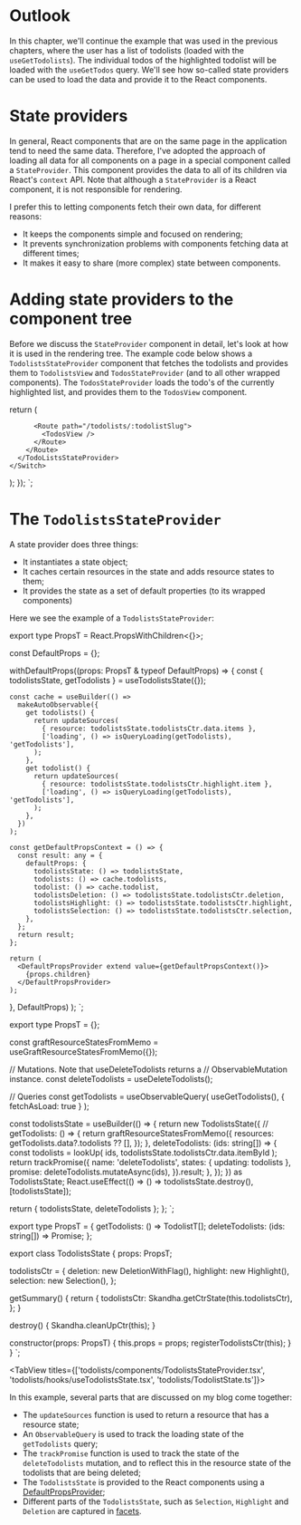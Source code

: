 
# Outlook

In this chapter, we'll continue the example that was used in the previous chapters,
where the user has a list of todolists (loaded with the `useGetTodolists`). The individual
todos of the highlighted todolist will be loaded with the `useGetTodos` query. We'll see how
so-called state providers can be used to load the data and provide it to the React components.

# State providers

In general, React components that are on the same page in the application tend to need the same data.
Therefore, I've adopted the approach of loading all data for all components on a page in a special component
called a `StateProvider`. This component provides the data to all of its children via React's `context` API.
Note that although a `StateProvider` is a React component, it is not responsible for rendering.

I prefer this to letting components fetch their own data, for different reasons:

- It keeps the components simple and focused on rendering;
- It prevents synchronization problems with components fetching data at different times;
- It makes it easy to share (more complex) state between components.

# Adding state providers to the component tree

Before we discuss the `StateProvider` component in detail, let's look at how it is used
in the rendering tree. The example code below shows a `TodolistsStateProvider` component that
fetches the todolists and provides them to `TodolistsView` and `TodosStateProvider`
(and to all other wrapped components). The `TodosStateProvider` loads the todo's of the currently
highlighted list, and provides them to the `TodosView` component.

  return (
    <Switch>
      <TodoListsStateProvider>
        <Route path="/todolists">
          <TodolistsView />

          <Route path="/todolists/:todolistSlug">
            <TodosView />
          </Route>
        </Route>
      </TodoListsStateProvider>
    </Switch>
  );
});
`;

<CodeSnippet
  title="routes/components/UrlRouter.tsx"
  code={code1}
/>

# The `TodolistsStateProvider`

A state provider does three things:

- It instantiates a state object;
- It caches certain resources in the state and adds resource states to them;
- It provides the state as a set of default properties (to its wrapped components)

Here we see the example of a `TodolistsStateProvider`:

export type PropsT = React.PropsWithChildren<{}>;

const DefaultProps = {};

  withDefaultProps((props: PropsT & typeof DefaultProps) => {
    const { todolistsState, getTodolists } = useTodolistsState({});

    const cache = useBuilder(() =>
      makeAutoObservable({
        get todolists() {
          return updateSources(
            { resource: todolistsState.todolistsCtr.data.items },
            ['loading', () => isQueryLoading(getTodolists), 'getTodolists'],
          );
        },
        get todolist() {
          return updateSources(
            { resource: todolistsState.todolistsCtr.highlight.item },
            ['loading', () => isQueryLoading(getTodolists), 'getTodolists'],
          );
        },
      })
    );

    const getDefaultPropsContext = () => {
      const result: any = {
        defaultProps: {
          todolistsState: () => todolistsState,
          todolists: () => cache.todolists,
          todolist: () => cache.todolist,
          todolistsDeletion: () => todolistsState.todolistsCtr.deletion,
          todolistsHighlight: () => todolistsState.todolistsCtr.highlight,
          todolistsSelection: () => todolistsState.todolistsCtr.selection,
        },
      };
      return result;
    };

    return (
      <DefaultPropsProvider extend value={getDefaultPropsContext()}>
        {props.children}
      </DefaultPropsProvider>
    );
  }, DefaultProps)
);
`;

export type PropsT = {};

  const graftResourceStatesFromMemo = useGraftResourceStatesFromMemo({});

  // Mutations. Note that useDeleteTodolists returns a
  // ObservableMutation instance.
  const deleteTodolists = useDeleteTodolists();

  // Queries
  const getTodolists = useObservableQuery(
    useGetTodolists(),
    { fetchAsLoad: true }
  );

  const todolistsState = useBuilder(() => {
    return new TodolistsState({
      //
      getTodolists: () => {
        return graftResourceStatesFromMemo({
          resources: getTodolists.data?.todolists ?? [],
        });
      },
      deleteTodolists: (ids: string[]) => {
        const todolists = lookUp(
          ids, todolistsState.todolistsCtr.data.itemById
        );
        return trackPromise({
          name: 'deleteTodolists',
          states: { updating: todolists },
          promise: deleteTodolists.mutateAsync(ids),
        }).result;
      },
    });
  }) as TodolistsState;
  React.useEffect(() => () => todolistsState.destroy(), [todolistsState]);

  return { todolistsState, deleteTodolists };
};
`;

export type PropsT = {
  getTodolists: () => TodolistT[];
  deleteTodolists: (ids: string[]) => Promise<any>;
};

export class TodolistsState {
  props: PropsT;

  todolistsCtr = {
    deletion: new DeletionWithFlag(),
    highlight: new Highlight<TodolistT>(),
    selection: new Selection<TodolistT>(),
  };

  getSummary() {
    return {
      todolistsCtr: Skandha.getCtrState(this.todolistsCtr),
    };
  }

  destroy() {
    Skandha.cleanUpCtr(this);
  }

  constructor(props: PropsT) {
    this.props = props;
    registerTodolistsCtr(this);
  }
}
`;

<TabView titles={['todolists/components/TodolistsStateProvider.tsx', 'todolists/hooks/useTodolistsState.tsx', 'todolists/TodolistState.ts']}>
  <CodeSnippet code={code2} />
  <CodeSnippet code={code3} />
  <CodeSnippet code={code4} />
</TabView>

In this example, several parts that are discussed on my blog come together:

- The `updateSources` function is used to return a resource that has a resource state;
- An `ObservableQuery` is used to track the loading state of the `getTodolists` query;
- The `trackPromise` function is used to track the state of the `deleteTodolists` mutation, and to reflect
  this in the resource state of the todolists that are being deleted;
- The `TodolistsState` is provided to the React components using a [DefaultPropsProvider](/posts/default-props/chapter-1);
- Different parts of the `TodolistsState`, such as `Selection`, `Highlight` and `Deletion` are captured in [facets](/posts/skandha/chapter-1).